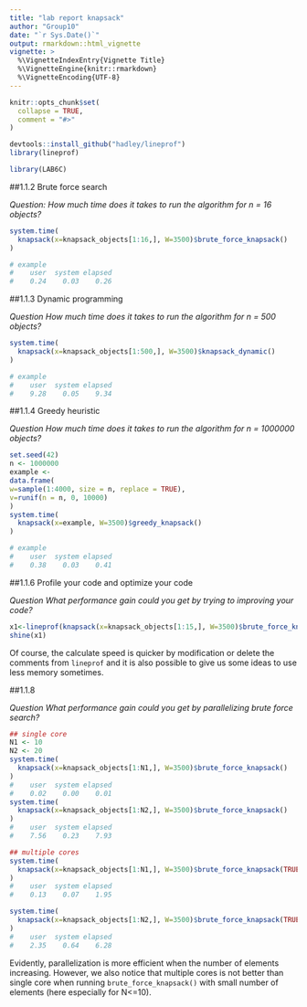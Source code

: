 ```yaml
---
title: "lab report knapsack"
author: "Group10"
date: "`r Sys.Date()`"
output: rmarkdown::html_vignette
vignette: >
  %\VignetteIndexEntry{Vignette Title}
  %\VignetteEngine{knitr::rmarkdown}
  %\VignetteEncoding{UTF-8}
---
```


```r
knitr::opts_chunk$set(
  collapse = TRUE,
  comment = "#>"
)
```
```r
devtools::install_github("hadley/lineprof")
library(lineprof)

library(LAB6C)
```



##1.1.2 Brute force search

*Question: How much time does it takes to run the algorithm for n = 16 objects?*

```r
system.time(
  knapsack(x=knapsack_objects[1:16,], W=3500)$brute_force_knapsack()
)

# example
#    user  system elapsed 
#    0.24    0.03    0.26
```

##1.1.3 Dynamic programming

*Question How much time does it takes to run the algorithm for n = 500 objects?*

```r
system.time(
  knapsack(x=knapsack_objects[1:500,], W=3500)$knapsack_dynamic()
)

# example
#    user  system elapsed 
#    9.28    0.05    9.34
```

##1.1.4 Greedy heuristic

*Question How much time does it takes to run the algorithm for n = 1000000 objects?*

```r
set.seed(42)
n <- 1000000
example <-
data.frame(
w=sample(1:4000, size = n, replace = TRUE),
v=runif(n = n, 0, 10000)
)
system.time(
  knapsack(x=example, W=3500)$greedy_knapsack()
)

# example
#    user  system elapsed 
#    0.38    0.03    0.41
```

##1.1.6 Profile your code and optimize your code

*Question What performance gain could you get by trying to improving your code?*

```r
x1<-lineprof(knapsack(x=knapsack_objects[1:15,], W=3500)$brute_force_knapsack())
shine(x1)
```

Of course, the calculate speed is quicker by modification or delete the comments from `lineprof` and it is also possible to give us some ideas to use less memory sometimes.

##1.1.8

*Question What performance gain could you get by parallelizing brute force search?*

```r
## single core
N1 <- 10
N2 <- 20
system.time(
  knapsack(x=knapsack_objects[1:N1,], W=3500)$brute_force_knapsack()
)
#    user  system elapsed 
#    0.02    0.00    0.01
system.time(
  knapsack(x=knapsack_objects[1:N2,], W=3500)$brute_force_knapsack()
)
#    user  system elapsed 
#    7.56    0.23    7.93

## multiple cores
system.time(
  knapsack(x=knapsack_objects[1:N1,], W=3500)$brute_force_knapsack(TRUE)
)
#    user  system elapsed 
#    0.13    0.07    1.95

system.time(
  knapsack(x=knapsack_objects[1:N2,], W=3500)$brute_force_knapsack(TRUE)
)
#    user  system elapsed 
#    2.35    0.64    6.28
```

Evidently, parallelization is more efficient when the number of elements increasing. However, we also notice that multiple cores is not better than single core when running `brute_force_knapsack()` with small number of elements (here especially for N<=10).
